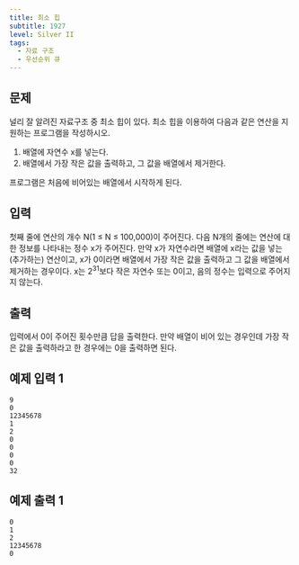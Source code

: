 ```yaml
---
title: 최소 힙
subtitle: 1927
level: Silver II
tags:
  - 자료 구조
  - 우선순위 큐
---
```


## 문제

널리 잘 알려진 자료구조 중 최소 힙이 있다. 최소 힙을 이용하여 다음과 같은 연산을 지원하는 프로그램을 작성하시오.

1.  배열에 자연수 x를 넣는다.
2.  배열에서 가장 작은 값을 출력하고, 그 값을 배열에서 제거한다.

프로그램은 처음에 비어있는 배열에서 시작하게 된다.

## 입력

첫째 줄에 연산의 개수 N(1 ≤ N ≤ 100,000)이 주어진다. 다음 N개의 줄에는 연산에 대한 정보를 나타내는 정수 x가 주어진다. 만약 x가 자연수라면 배열에 x라는 값을 넣는(추가하는) 연산이고, x가 0이라면 배열에서 가장 작은 값을 출력하고 그 값을 배열에서 제거하는 경우이다. x는 2<sup>31</sup>보다 작은 자연수 또는 0이고, 음의 정수는 입력으로 주어지지 않는다.

## 출력

입력에서 0이 주어진 횟수만큼 답을 출력한다. 만약 배열이 비어 있는 경우인데 가장 작은 값을 출력하라고 한 경우에는 0을 출력하면 된다.

## 예제 입력 1

```
9
0
12345678
1
2
0
0
0
0
32
```

## 예제 출력 1

```
0
1
2
12345678
0
```

